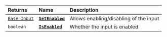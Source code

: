 | **Returns** | **Name** | **Description** |
| :--- | :--- | :--- |
| [`Base Input`](./base-input) | [**`SetEnabled`**](./base-input#setenabled) | Allows enabling/disabling of the input |
| `boolean` | [**`IsEnabled`**](./base-input#isenabled) | Whether the input is enabled |